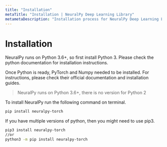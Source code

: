 ```yaml
---
title: "Installation"
metaTitle: "Installation | NeuralPy Deep Learning Library"
metametaDescription: "Installation process for NeuralPy Deep Learning Library."
---
```


# Installation

NeuralPy runs on Python 3.6+, so first install Python 3. Please check the python documentation for installation instructions. 

Once Python is ready, PyTorch and Numpy needed to be installed. For instructions, please check their official documentation and installation guides.

> NeuralPy runs on Python 3.6+, there is no version for Python 2

To install NeuralPy run the following command on terminal.
```bash
pip install neuralpy-torch
```
If you have multiple versions of python, then you might need to use pip3.

```bash
pip3 install neuralpy-torch
//or
python3 -m pip install neuralpy-torch
```